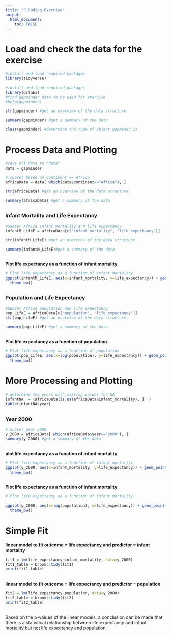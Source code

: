 ```yaml
---
title: "R Coding Exercise"
output:
  html_document:
    toc: FALSE
---
```


## ##
# Load and check the data for the exercise

```r
#install and load required packages
library(tidyverse)
```

```r
#install and load required packages
library(dslabs)
#find gapminder data to be used for exercise
#help(gapminder)
```

```r
str(gapminder) #get an overview of the data structure
```

```r
summary(gapminder) #get a summary of the data
```

```r
class(gapminder) #determine the type of object gapminer is 
```

# Process Data and Plotting

```r
#save all data to "data"
data = gapminder

# subset based on Continent == Africa
africaData = data[ which(data$continent=="Africa"), ]

str(africaData) #get an overview of the data structure
```

```r
summary(africaData) #get a summary of the data
```
## ##
### Infant Mortality and Life Expectancy 
```r
#Subset Africa infant mortality and life expectancy
infantM_LifeE = africaData[c("infant_mortality", "life_expectancy")]

str(infantM_LifeE) #get an overview of the data structure
```

```r
summary(infantM_LifeE)#get a summary of the data
```
## ##
**Plot life expectancy as a function of infant mortality **
```r
# Plot life expectancy as a function of infant mortality 
ggplot(infantM_LifeE, aes(x=infant_mortality, y=life_expectancy)) + geom_point()+xlab("Infant Mortality")+ ylab("Life Expectancy (Years)")+
  theme_bw()

```
## ##
### Population and Life Expectancy 

```r
#Subset Africa population and life expectancy
pop_LifeE = africaData[c("population", "life_expectancy")]
str(pop_LifeE) #get an overview of the data structure

```

```r
summary(pop_LifeE) #get a summary of the data
```
## ##
**Plot life expectancy as a function of population**
```r
# Plot life expectancy as a function of population
ggplot(pop_LifeE, aes(x=log(population), y=life_expectancy)) + geom_point() +xlab("Population (log)")+ ylab("Life Expectancy (Years)")+
  theme_bw()

```

# More Processing and Plotting

```r
# determine the years with missing values for NA
infantNA  = (africaData[is.na(africaData$infant_mortality), ]  )
table(infantNA$year)
```
## ##
### Year 2000
```r
# subset year 2000
y_2000 = africaData[ which(africaData$year=="2000"), ]
summary(y_2000) #get a summary of the data
```
## ##
**plot life expectancy as a function of infant mortality**
```r
# Plot life expectancy as a function of infant mortality 
ggplot(y_2000, aes(x=infant_mortality, y=life_expectancy)) + geom_point() +xlab("Infant Mortality")+ ylab("Life Expectancy (Years)")+
  theme_bw()
```
## ##
**Plot life expectancy as a function of infant mortality **
```r
# Plot life expectancy as a function of infant mortality 

ggplot(y_2000, aes(x=log(population), y=life_expectancy)) + geom_point() +xlab("Population (log)")+ ylab("Life Expectancy (Years)")+
  theme_bw()
```

# Simple Fit


**linear model to fit outcome = life expectancy and predictor = infant mortality**
```r

fit1 = lm(life_expectancy~infant_mortality, data=y_2000)
fit1_table = broom::tidy(fit1)
print(fit1_table)
```
## ##
**linear model to fit outcome = life expectancy and predictor = population**
```r
fit2 = lm(life_expectancy~population, data=y_2000)
fit2_table = broom::tidy(fit2)
print(fit2_table)
```
## ##
Based on the p-values of the linear models, a conclusion can be made that there is a statistical relationship between life expectancy and infant mortality but not life expectancy and population. 